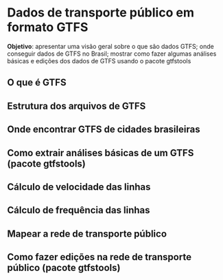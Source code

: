 # Dados de transporte público em formato GTFS

**Objetivo**: apresentar uma visão geral sobre o que são dados GTFS; onde conseguir dados de GTFS no Brasil; mostrar como fazer algumas análises básicas e edições dos dados de GTFS usando o pacote gtfstools

## O que é GTFS
## Estrutura dos arquivos de GTFS
## Onde encontrar GTFS de cidades brasileiras
## Como extrair análises básicas de um GTFS (pacote gtfstools)
## Cálculo de velocidade das linhas
## Cálculo de frequência das linhas
## Mapear a rede de transporte público
## Como fazer edições na rede de transporte público (pacote gtfstools)
